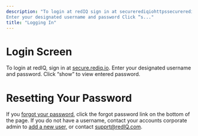 ```yaml
---
description: "To login at redIQ sign in at securerediqiohttpssecurerediqioAccountLogin?ReturnUrlhttpsaffsecurerediqiof
Enter your designated username and password Click “s..."
title: "Logging In"
---
```


# **Login Screen**

To login at redIQ, sign in at [secure.rediq.io](https://secure.rediq.io/Account/Login/?ReturnUrl=https%3a%2f%2fsecure.rediq.io%2f).
Enter your designated username and password. Click “show” to view entered password.

# **Resetting Your Password**

If you [forgot your password](kb://article/zendesk:rediq:360036507371), click the forgot password link on the bottom of the page.
If you do not have a username, contact your accounts corporate admin to [add a new user,](kb://article/zendesk:rediq:360036139712) or contact [supprt@redIQ.com](https://berkadia-my.sharepoint.com/personal/strotman_berkadia_com/Documents/Microsoft%20Teams%20Chat%20Files/supprt@redIQ.com).